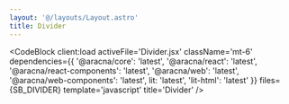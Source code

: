 ```yaml
---
layout: '@/layouts/Layout.astro'
title: Divider
---
```



<DividerComponentBlock client:load />

<CodeBlock
  client:load
  activeFile='Divider.jsx'
  className='mt-6'
  dependencies={{
    '@aracna/core': 'latest',
    '@aracna/react': 'latest',
    '@aracna/react-components': 'latest',
    '@aracna/web': 'latest',
    '@aracna/web-components': 'latest',
    lit: 'latest',
    'lit-html': 'latest'
  }}
  files={SB_DIVIDER}
  template='javascript'
  title='Divider'
/>
